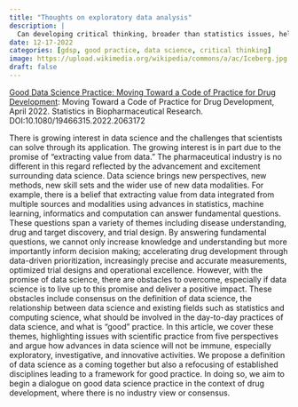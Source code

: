 ```yaml
---
title: "Thoughts on exploratory data analysis"
description: |
  Can developing critical thinking, broader than statistics issues, help improve data analysis practice, especially in the exploratory setting? 
date: 12-17-2022
categories: [gdsp, good practice, data science, critical thinking]
image: https://upload.wikimedia.org/wikipedia/commons/a/ac/Iceberg.jpg
draft: false
---
```


[Good Data Science Practice: Moving Toward a Code of Practice for Drug Development](https://doi.org/10.1080/19466315.2022.2063172): Moving Toward a Code of Practice for Drug Development, April 2022. Statistics in Biopharmaceutical Research. DOI:10.1080/19466315.2022.2063172

There is growing interest in data science and the challenges that scientists can solve through its application. The growing interest is in part due to the promise of “extracting value from data.” The pharmaceutical industry is no different in this regard reflected by the advancement and excitement surrounding data science. Data science brings new perspectives, new methods, new skill sets and the wider use of new data modalities. For example, there is a belief that extracting value from data integrated from multiple sources and modalities using advances in statistics, machine learning, informatics and computation can answer fundamental questions. These questions span a variety of themes including disease understanding, drug and target discovery, and trial design. By answering fundamental questions, we cannot only increase knowledge and understanding but more importantly inform decision making; accelerating drug development through data-driven prioritization, increasingly precise and accurate measurements, optimized trial designs and operational excellence. However, with the promise of data science, there are obstacles to overcome, especially if data science is to live up to this promise and deliver a positive impact. These obstacles include consensus on the definition of data science, the relationship between data science and existing fields such as statistics and computing science, what should be involved in the day-to-day practices of data science, and what is “good” practice. In this article, we cover these themes, highlighting issues with scientific practice from five perspectives and argue how advances in data science will not be immune, especially exploratory, investigative, and innovative activities. We propose a definition of data science as a coming together but also a refocusing of established disciplines leading to a framework for good practice. In doing so, we aim to begin a dialogue on good data science practice in the context of drug development, where there is no industry view or consensus.
